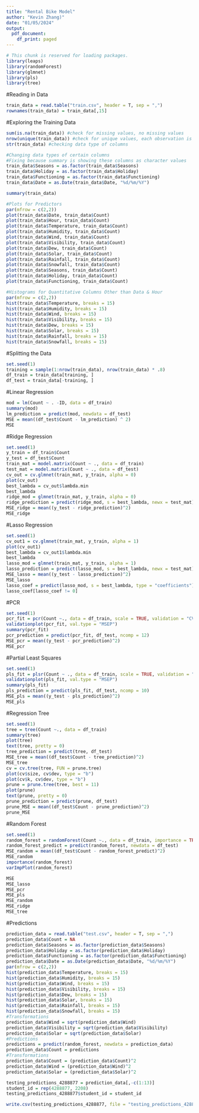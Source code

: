 ```yaml
---
title: "Rental Bike Model"
author: "Kevin Zhang)"
date: "01/05/2024"
output:
  pdf_document: 
    df_print: paged
---
```



```r
# This chunk is reserved for loading packages.
library(leaps)
library(randomForest)
library(glmnet)
library(pls)
library(tree)
```

#Reading in Data

```r
train_data = read.table("train.csv", header = T, sep = ",")
rownames(train_data) = train_data[,15]
```

#Exploring the Training Data

```r
sum(is.na(train_data)) #check for missing values, no missing values
nrow(unique(train_data)) #check for unique values, each observation is unique
str(train_data) #checking data type of columns

#Changing data types of certain columns
#Fixing because summary is showing these columns as character values
train_data$Seasons = as.factor(train_data$Seasons)
train_data$Holiday = as.factor(train_data$Holiday)
train_data$Functioning = as.factor(train_data$Functioning)
train_data$Date = as.Date(train_data$Date, "%d/%m/%Y")

summary(train_data)
```

```r
#Plots for Predictors
par(mfrow = c(2,2))
plot(train_data$Date, train_data$Count)
plot(train_data$Hour, train_data$Count)
plot(train_data$Temperature, train_data$Count)
plot(train_data$Humidity, train_data$Count)
plot(train_data$Wind, train_data$Count)
plot(train_data$Visibility, train_data$Count)
plot(train_data$Dew, train_data$Count)
plot(train_data$Solar, train_data$Count)
plot(train_data$Rainfall, train_data$Count)
plot(train_data$Snowfall, train_data$Count)
plot(train_data$Seasons, train_data$Count)
plot(train_data$Holiday, train_data$Count)
plot(train_data$Functioning, train_data$Count)
```

```r
#Histograms for Quantitative Columns Other than Data & Hour
par(mfrow = c(2,2))
hist(train_data$Temperature, breaks = 15)
hist(train_data$Humidity, breaks = 15)
hist(train_data$Wind, breaks = 15)
hist(train_data$Visibility, breaks = 15)
hist(train_data$Dew, breaks = 15)
hist(train_data$Solar, breaks = 15)
hist(train_data$Rainfall, breaks = 15)
hist(train_data$Snowfall, breaks = 15)
```
#Splitting the Data

```r
set.seed(1)
training = sample(1:nrow(train_data), nrow(train_data) * .8)
df_train = train_data[training, ]
df_test = train_data[-training, ]
```

#Linear Regression

```r
mod = lm(Count ~ . -ID, data = df_train)
summary(mod)
lm_prediction = predict(mod, newdata = df_test)
MSE = mean((df_test$Count - lm_prediction) ^ 2)
MSE
```
#Ridge Regression

```r
set.seed(1)
y_train = df_train$Count
y_test = df_test$Count
train_mat = model.matrix(Count ~ ., data = df_train)
test_mat = model.matrix(Count ~ ., data = df_test)
cv_out = cv.glmnet(train_mat, y_train, alpha = 0)
plot(cv_out)
best_lambda = cv_out$lambda.min
best_lambda
ridge_mod = glmnet(train_mat, y_train, alpha = 0)
ridge_prediction = predict(ridge_mod, s = best_lambda, newx = test_mat)
MSE_ridge = mean((y_test - ridge_prediction)^2)
MSE_ridge
```
#Lasso Regression

```r
set.seed(1)
cv_out1 = cv.glmnet(train_mat, y_train, alpha = 1)
plot(cv_out1)
best_lambda = cv_out1$lambda.min
best_lambda
lasso_mod = glmnet(train_mat, y_train, alpha = 1)
lasso_prediction = predict(lasso_mod, s = best_lambda, newx = test_mat)
MSE_lasso = mean((y_test - lasso_prediction)^2)
MSE_lasso
lasso_coef = predict(lasso_mod, s = best_lambda, type = "coefficients")[1:17,]
lasso_coef[lasso_coef != 0]
```

#PCR
```r
set.seed(1)
pcr_fit = pcr(Count ~., data = df_train, scale = TRUE, validation = "CV")
validationplot(pcr_fit, val.type = "MSEP")
summary(pcr_fit)
pcr_prediction = predict(pcr_fit, df_test, ncomp = 12)
MSE_pcr = mean((y_test - pcr_prediction)^2)
MSE_pcr
```

#Partial Least Squares

```r
set.seed(1)
pls_fit = plsr(Count ~ ., data = df_train, scale = TRUE, validation = "CV")
validationplot(pls_fit, val.type = "MSEP")
summary(pls_fit)
pls_prediction = predict(pls_fit, df_test, ncomp = 10)
MSE_pls = mean((y_test - pls_prediction)^2)
MSE_pls
```
#Regression Tree

```r
set.seed(1)
tree = tree(Count ~., data = df_train)
summary(tree)
plot(tree)
text(tree, pretty = 0)
tree_prediction = predict(tree, df_test)
MSE_tree = mean((df_test$Count - tree_prediction)^2)
MSE_tree
cv = cv.tree(tree, FUN = prune.tree)
plot(cv$size, cv$dev, type = "b")
plot(cv$k, cv$dev, type = "b")
prune = prune.tree(tree, best = 11)
plot(prune)
text(prune, pretty = 0)
prune_prediction = predict(prune, df_test)
prune_MSE = mean((df_test$Count - prune_prediction)^2)
prune_MSE
```

#Random Forest

```r
set.seed(1)
random_forest = randomForest(Count ~., data = df_train, importance = TRUE)
random_forest_predict = predict(random_forest, newdata = df_test)
MSE_random = mean((df_test$Count - random_forest_predict)^2)
MSE_random
importance(random_forest)
varImpPlot(random_forest)
```
```r
MSE
MSE_lasso
MSE_pcr
MSE_pls
MSE_random
MSE_ridge
MSE_tree
```
#Predictions

```r
prediction_data = read.table("test.csv", header = T, sep = ",")
prediction_data$Count = NA
prediction_data$Seasons = as.factor(prediction_data$Seasons)
prediction_data$Holiday = as.factor(prediction_data$Holiday)
prediction_data$Functioning = as.factor(prediction_data$Functioning)
prediction_data$Date = as.Date(prediction_data$Date, "%d/%m/%Y")
par(mfrow = c(2,2))
hist(prediction_data$Temperature, breaks = 15)
hist(prediction_data$Humidity, breaks = 15)
hist(prediction_data$Wind, breaks = 15)
hist(prediction_data$Visibility, breaks = 15)
hist(prediction_data$Dew, breaks = 15)
hist(prediction_data$Solar, breaks = 15)
hist(prediction_data$Rainfall, breaks = 15)
hist(prediction_data$Snowfall, breaks = 15)
#Transformations
prediction_data$Wind = sqrt(prediction_data$Wind)
prediction_data$Visibility = sqrt(prediction_data$Visibility)
prediction_data$Solar = sqrt(prediction_data$Solar)
#Predictions
predictions = predict(random_forest, newdata = prediction_data)
prediction_data$Count = predictions
#Transformations
prediction_data$Count = (prediction_data$Count)^2
prediction_data$Wind = (prediction_data$Wind)^2
prediction_data$Solar = (prediction_data$Solar)^2

testing_predictions_4288877 = prediction_data[,-c(1:13)]
student_id = rep(4288877, 2208)
testing_predictions_4288877$student_id = student_id

write.csv(testing_predictions_4288877, file = "testing_predictions_4288877.csv")
```

